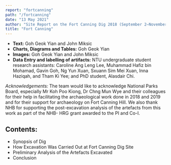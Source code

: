 ```yaml
---
report: "fortcanning"
path: "/fortcanning"
date: "13 May 2021"
author: "Site Report on the Fort Canning Dig 2018 (September 2–November 4) and Two Subsequent Visits"
title: "Fort Canning"
---
```



- **Text:** Goh Geok Yian and John Miksic
- **Charts, Diagrams and Tables:** Goh Geok Yian
- **Images:** Goh Geok Yian and John Miksic
- **Data Entry and labelling of artifacts:** NTU undergraduate student research assistants: Caroline Ang Leng Lee, Muhammad Hafiz bin Mohamad, Gavin Goh, Ng Yun Xuan, Sxuann Sim Mei Xuan, Inna Haziqah, and Tham Ki Yee; and PhD student, Alasdair Chi.

_Acknowledgements:_ The team would like to acknowledge National Parks Board, especially Mr Koh Poo Kiong, Dr Chng Mun Wye and their colleagues for their help in facilitating the archaeological work done in 2018 and 2019 and for their support for archaeology on Fort Canning Hill. We also thank NHB for supporting the post-excavation analysis of the artefacts from this work as part of the NHB- HRG grant awarded to the PI and Co-I.

## Contents:

- <BaseLink href="/fortcanning/text/synopsis">
    Synopsis of Dig
  </BaseLink>
- <BaseLink href="/fortcanning/text/excavation">How Excavation Was Carried Out at Fort Canning Dig Site</BaseLink>
- <BaseLink href="/fortcanning/text/analysis">Preliminary Analysis of the Artefacts Excavated</BaseLink>
- <BaseLink href="/fortcanning/text/conclusion">Conclusion</BaseLink>
